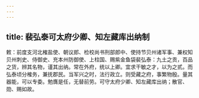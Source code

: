 ```yaml
---
---
---
```

title: 裴弘泰可太府少卿、知左藏库出纳制
---



敕：前度支河北榷盐使、朝议郎、检校尚书刑部郎中、使持节贝州诸军事、兼权知贝州刺史、侍御史、充本州防御使、上柱国、赐紫金鱼袋裴弘泰：九土之贡，百品之货，辨其名物，谨其出纳。常在外府，统以上卿。宜求干敏之才，以为之贰。而弘泰顷分榷务，兼抚郡民。当军兴之时，法行政立。则受藏之府，事繁物殷。量其器能，可以专委。勉膺是任，无替前劳。可守太府少卿、知左藏库出纳；散官、勋、赐如故。